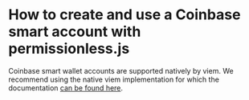
<VersionWarning version="0.2" />

# How to create and use a Coinbase smart account with permissionless.js

Coinbase smart wallet accounts are supported natively by viem. We recommend using the native viem implementation for which the documentation [can be found here](https://viem.sh/account-abstraction/accounts/smart/toCoinbaseSmartAccount).
